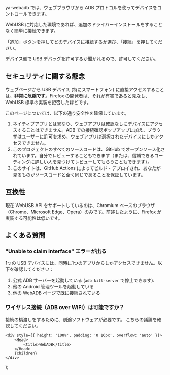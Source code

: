 
<!--
cspell: ignore cybojenix
-->

<ExternalLink href="https://github.com/AndroPlus-org/ya-webadb">ya-webadb</ExternalLink> では、ウェブブラウザから ADB プロトコルを使ってデバイスをコントロールできます。

WebUSB に対応した環境であれば、追加のドライバーインストールをすることなく簡単に接続できます。

「追加」ボタンを押してどのデバイスに接続するか選び、「接続」を押してください。

デバイス側で USB デバッグを許可するか聞かれるので、許可してください。

## セキュリティに関する懸念

ウェブページから USB デバイス (特にスマートフォン) に直接アクセスすることは、**非常に危険です**。Firefox の開発者は、<ExternalLink href="https://mozilla.github.io/standards-positions/#webusb">それが有害である</ExternalLink>と見なし、WebUSB 標準の実装を拒否したほどです。

このページについては、以下の通り安全性を確保しています。

1. ネイティブアプリとは異なり、ウェブアプリは確認なしにデバイスにアクセスすることはできません。ADB での接続確認ポップアップに加え、ブラウザはユーザーに許可を求め、ウェブアプリは選択されたデバイスにしかアクセスできません。
2. このプロジェクトのすべてのソースコードは、<ExternalLink href="https://github.com/AndroPlus-org/ya-webadb">GitHub</ExternalLink> でオープンソース化されています。自分でレビューすることもできます（または、信頼できるコーディングに詳しい人を見つけてレビューしてもらうこともできます）。
3. このサイトは、<ExternalLink href="https://github.com/AndroPlus-org/ya-webadb/blob/master/.github/workflows/nodejs.yml" spaceAfter>GitHub Actions</ExternalLink> によってビルド・デプロイされ、あなたが見るものがソースコードと全く同じであることを保証しています。

## 互換性

現在 WebUSB API をサポートしているのは、Chromium ベースのブラウザ（Chrome、Microsoft Edge、Opera）のみです。前述したように、Firefox が実装する可能性は低いです。

## よくある質問

### "Unable to claim interface" エラーが出る

1つの USB デバイスには、同時に1つのアプリからしかアクセスできません。以下を確認してください：

1. 公式 ADB サーバーを起動している (`adb kill-server` で停止できます).
2. 他の Android 管理ツールを起動している
3. 他の WebADB ページで既に接続されている

### ワイヤレス接続（ADB over WiFi）は可能ですか？

接続の橋渡しをするために、別途ソフトウェアが必要です。 <ExternalLink href="https://github.com/yume-chan/ya-webadb/discussions/245#discussioncomment-384030">こちらの議論</ExternalLink>を確認してください。

    <div style={{ height: '100%', padding: '0 16px', overflow: 'auto' }}>
        <Head>
            <title>WebADB</title>
        </Head>
        {children}
    </div>
);
